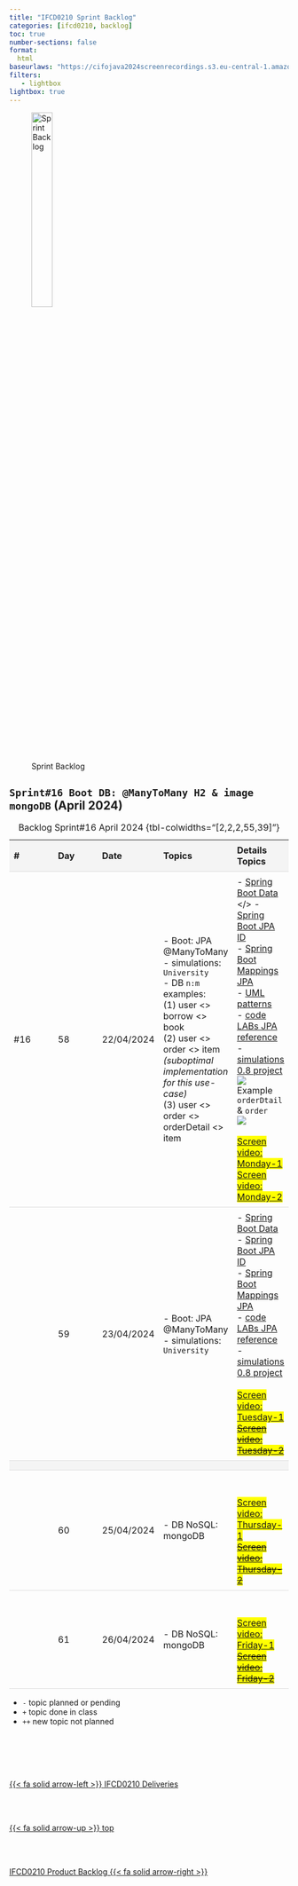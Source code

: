 ```yaml
---
title: "IFCD0210 Sprint Backlog"
categories: [ifcd0210, backlog]
toc: true
number-sections: false
format:
  html
baseurlaws: "https://cifojava2024screenrecordings.s3.eu-central-1.amazonaws.com/"
filters:
   - lightbox
lightbox: true
---
```


<style>

.heatMap th { background:  #f4f4f4;}
tr:nth-child(3) {background-color: #f4f4f4;}

th, td {
  padding: 8px;
  text-align: left;
  border-bottom: 1px solid #ddd;
}

tr:hover {background-color:  #f4f4f4;}

</style>

![Sprint Backlog](/images/home/backlog.jpg){width="30%"}

<div class="heatMap">

::: {.column-page-right}


##  ``Sprint#16 Boot DB: @ManyToMany H2 & image mongoDB`` (April 2024)

| # | Day | Date | Topics |  Details Topics |
| -- | -- | -- | -- | -- |
| #16 | 58 | 22/04/2024 | - Boot: JPA @ManyToMany  </br> - simulations: `University` </br> - DB `n:m` examples:</br> (1) user <> borrow <> book  </br> (2) user <> order <> item *(suboptimal implementation for this use-case)*</br> (3) user <> order <> orderDetail <> item  | - [Spring Boot Data](/springboot/boot-concepts-data.qmd) </> - [Spring Boot JPA ID](/springboot/boot-concepts-jpa.qmd) </br>  - [Spring Boot Mappings JPA](/springboot/boot-concepts-jpa-2.qmd) </br> - [UML patterns](/javase/se-pattern-uml.qmd) </br> - [code LABs JPA reference](/springboot/sblab2.qmd) </br>- [simulations 0.8 project](https://github.com/AlbertProfe/simulations/wiki/simulations-v0.8){.external target='_blank'} </br> ![](/images/ifcd0210-24/photo_2024-04-22_10-59-36.jpg){.lightbox}</br>  Example `orderDtail` & `order`</br> ![](/images/ifcd0210-24/Example-of-purchase-order-tables.png){.lightbox} </br></br><mark> [Screen video: Monday-1]({{< meta baseurlaws >}}CifjoJava-2024-04-22-1.mp4){.external target='_blank'}<mark>  </br><mark> [Screen video: Monday-2]({{< meta baseurlaws >}}CifjoJava-2024-04-22-2.mp4){.external target='_blank'}<mark>  |
|  | 59 | 23/04/2024  | - Boot: JPA @ManyToMany   </br> - simulations: `University`  | - [Spring Boot Data](/springboot/boot-concepts-data.qmd) </br> - [Spring Boot JPA ID](/springboot/boot-concepts-jpa.qmd) </br>  - [Spring Boot Mappings JPA](/springboot/boot-concepts-jpa-2.qmd)  </br> - [code LABs JPA reference](/springboot/sblab2.qmd)  </br>  - [simulations 0.8 project](https://github.com/AlbertProfe/simulations/wiki/simulations-v0.8){.external target='_blank'} </br></br><mark> [Screen video: Tuesday-1]({{< meta baseurlaws >}}CifjoJava-2024-04-23-1.mp4){.external target='_blank'}<mark>  </br><s><mark> [Screen video: Tuesday-2]({{< meta baseurlaws >}}CifjoJava-2024-04-23-2.mp4){.external target='_blank'}<mark>   |
|  |
|  | 60 | 25/04/2024   | - DB NoSQL: mongoDB  |  </br></br><mark> [Screen video: Thursday-1]({{< meta baseurlaws >}}CifjoJava-2024-04-25-1.mp4){.external target='_blank'}<mark>  </br><s><mark> [Screen video: Thursday-2]({{< meta baseurlaws >}}CifjoJava-2024-04-25-2.mp4){.external target='_blank'}<mark>  |
|  | 61 | 26/04/2024   | - DB NoSQL: mongoDB   | </br></br><mark> [Screen video: Friday-1]({{< meta baseurlaws >}}CifjoJava-2024-04-26-1.mp4){.external target='_blank'}<mark>  </br><s><mark> [Screen video: Friday-2]({{< meta baseurlaws >}}CifjoJava-2024-04-26-2.mp4){.external target='_blank'}<mark> |
: Backlog Sprint#16 April 2024 {tbl-colwidths="[2,2,2,55,39]"}


:::



::: {.callout-note}
- `-` topic planned or pending
- `+` topic done in class
- `++` new topic not planned
:::


<!--- navLinks -->
<br><br>
<div class=row>
<br>
<div class='column left previous'>
<br>
[{{< fa solid arrow-left >}} IFCD0210 Deliveries](/ifcd0210-24/ifcd0210deliveries-24.qmd)
<br>
</div>
<br>
<div class='column center'>
<br>
[{{< fa solid arrow-up >}} top](#top)
<br>
</div>
<br>
<div class='column right next'>
<br>
[IFCD0210 Product Backlog  {{< fa solid arrow-right >}}](/ifcd0210-24/ifcd0210backlog-product-24.qmd)
<br>
</div>
<br>
</div>
